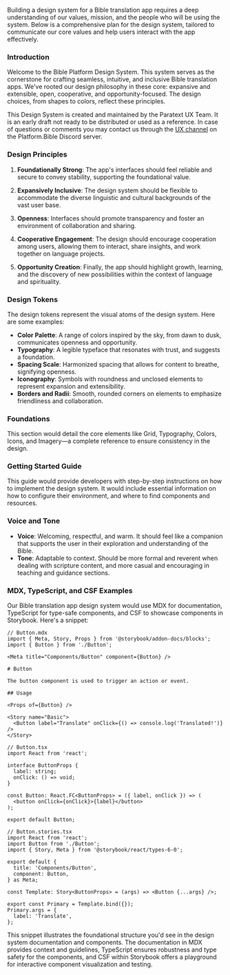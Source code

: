 
<Meta title="Home/Intro" />

Building a design system for a Bible translation app requires a deep understanding of our values, mission, and the people who will be using the system. Below is a comprehensive plan for the design system, tailored to communicate our core values and help users interact with the app effectively.

### Introduction

Welcome to the Bible Platform Design System. This system serves as the cornerstone for crafting seamless, intuitive, and inclusive Bible translation apps. We've rooted our design philosophy in these core: expansive and extensible, open, cooperative, and opportunity-focused. The design choices, from shapes to colors, reflect these principles.

This Design System is created and maintained by the Paratext UX Team. It is an early draft not ready to be distributed or used as a reference. In case of questions or comments you may contact us through the [UX channel](https://discord.com/channels/1064938364597436416/1082713526780575845) on the Platform.Bible Discord server.

### Design Principles

1. **Foundationally Strong**: The app's interfaces should feel reliable and secure to convey stability, supporting the foundational value.

2. **Expansively Inclusive**: The design system should be flexible to accommodate the diverse linguistic and cultural backgrounds of the vast user base.

3. **Openness**: Interfaces should promote transparency and foster an environment of collaboration and sharing.

4. **Cooperative Engagement**: The design should encourage cooperation among users, allowing them to interact, share insights, and work together on language projects.

5. **Opportunity Creation**: Finally, the app should highlight growth, learning, and the discovery of new possibilities within the context of language and spirituality.

### Design Tokens

The design tokens represent the visual atoms of the design system. Here are some examples:

- **Color Palette**: A range of colors inspired by the sky, from dawn to dusk, communicates openness and opportunity.
- **Typography**: A legible typeface that resonates with trust, and suggests a foundation.
- **Spacing Scale**: Harmonized spacing that allows for content to breathe, signifying openness.
- **Iconography**: Symbols with roundness and unclosed elements to represent expansion and extensibility.
- **Borders and Radii**: Smooth, rounded corners on elements to emphasize friendliness and collaboration.

### Foundations

This section would detail the core elements like Grid, Typography, Colors, Icons, and Imagery—a complete reference to ensure consistency in the design.

### Getting Started Guide

This guide would provide developers with step-by-step instructions on how to implement the design system. It would include essential information on how to configure their environment, and where to find components and resources.

### Voice and Tone

- **Voice**: Welcoming, respectful, and warm. It should feel like a companion that supports the user in their exploration and understanding of the Bible.
- **Tone**: Adaptable to context. Should be more formal and reverent when dealing with scripture content, and more casual and encouraging in teaching and guidance sections.

### MDX, TypeScript, and CSF Examples

Our Bible translation app design system would use MDX for documentation, TypeScript for type-safe components, and CSF to showcase components in Storybook. Here's a snippet:

```mdx
// Button.mdx
import { Meta, Story, Props } from '@storybook/addon-docs/blocks';
import { Button } from './Button';

<Meta title="Components/Button" component={Button} />

# Button

The button component is used to trigger an action or event.

## Usage

<Props of={Button} />

<Story name="Basic">
  <Button label="Translate" onClick={() => console.log('Translated!')} />
</Story>
```

```tsx
// Button.tsx
import React from 'react';

interface ButtonProps {
  label: string;
  onClick: () => void;
}

const Button: React.FC<ButtonProps> = ({ label, onClick }) => (
  <button onClick={onClick}>{label}</button>
);

export default Button;
```

```tsx
// Button.stories.tsx
import React from 'react';
import Button from './Button';
import { Story, Meta } from '@storybook/react/types-6-0';

export default {
  title: 'Components/Button',
  component: Button,
} as Meta;

const Template: Story<ButtonProps> = (args) => <Button {...args} />;

export const Primary = Template.bind({});
Primary.args = {
  label: 'Translate',
};
```

This snippet illustrates the foundational structure you'd see in the design system documentation and components. The documentation in MDX provides context and guidelines, TypeScript ensures robustness and type safety for the components, and CSF within Storybook offers a playground for interactive component visualization and testing.
